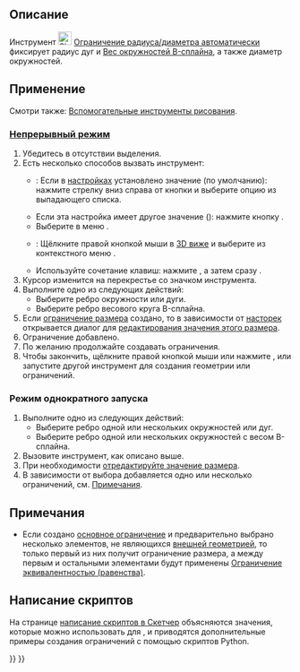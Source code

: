 <languages/>

{{Docnav/ru
|[[Sketcher_ConstrainDistance/ru|Ограничение Расстояния]]
|[[Sketcher_ConstrainRadius/ru|Ограничение Радиуса]]
|[[Sketcher_Workbench/ru|Скетчер]]
|IconL=Sketcher_ConstrainDistance.svg
|IconR=Sketcher_ConstrainRadius.svg
|IconC=Workbench_Sketcher.svg
}}

{{GuiCommand/ru
|Name=Sketcher ConstrainRadiam
|Name/ru=Скетчер Ограничение радиуса/диаметра автоматически
|MenuLocation=Эскиз → Ограничения эскиза → Ограничение радиуса/диаметра автоматически
|Workbenches=[[Sketcher_Workbench/ru|Скетчер]]
|Shortcut={{KEY|K}} {{KEY|S}}
|Version=0.20
|SeeAlso=[[Sketcher_ConstrainRadius/ru|Скетчер  Ограничение Радиуса]], [[Sketcher_ConstrainDiameter/ru|Скетчер Ограничение Диаметра]]
}}

<span id="Description"></span>
== Описание ==

Инструмент [[Image:Sketcher_ConstrainRadiam.svg|24px]] [[Sketcher_ConstrainRadiam/ru|Ограничение радиуса/диаметра автоматически]] фиксирует радиус дуг и [[Sketcher_CreateBSpline/ru#Notes|Вес окружностей B-сплайна]], а также диаметр окружностей.

<span id="Usage"></span>
== Применение ==

Смотри также: [[Sketcher_Workbench/ru#Drawing_aids|Вспомогательные инструменты рисования]].

<span id="Continue_mode"></span>
=== [[Sketcher_Workbench/ru#Continue_modes|Непрерывный режим]] ===

# Убедитесь в отсутствии выделения.
# Есть несколько способов вызвать инструмент:
#* {{Version/ru|1.0}}: Если в [[Sketcher_Preferences/ru#General|настройках]] {{MenuCommand|Ограничения размеров}} установлено значение {{Value|Один инструмент}} (по умолчанию): нажмите стрелку вниз справа от кнопки {{Button|[[Image:Sketcher_Dimension.svg||x16px]][[Image:Toolbar_flyout_arrow.svg|x16px]]}} и выберите опцию {{MenuCommand|[[Image:Sketcher_ConstrainRadiam.svg|16px]] Ограничение радиуса/диаметра автоматически}} из выпадающего списка.
#* Если эта настройка имеет другое значение ({{VersionMinus/ru|0.21}}): нажмите кнопку {{Button|[[Image:Sketcher_ConstrainRadiam.svg|16px]] [[Sketcher_ConstrainRadiam/ru|Ограничение радиуса/диаметра автоматически]]}}.
#* Выберите в меню {{MenuCommand|Эскиз → Ограничения эскиза → [[Image:Sketcher_ConstrainRadiam.svg|16px]]Ограничение радиуса/диаметра автоматически}}.
#* {{Version/ru|1.0}}: Щёлкните правой кнопкой мыши в [[3D_view/ru|3D виже]] и выберите из контекстного меню {{MenuCommand|Размер → [[Image:Sketcher_ConstrainRadiam.svg|16px]]Ограничение радиуса/диаметра автоматически}}.
#* Используйте сочетание клавиш: нажмите {{KEY|K}}, а затем сразу {{KEY|S}}.
# Курсор изменится на перекрестье со значком инструмента.
# Выполните одно из следующих действий:
#* Выберите ребро окружности или дуги.
#* Выберите ребро весового круга B-сплайна.
# Если [[Sketcher_ToggleDrivingConstraint/ru|ограничение размера]] создано, то в зависимости от [[Sketcher_Preferences/ru#Display|насторек]] открывается диалог для [[Sketcher_Workbench/ru#Edit_constraints|редактирования значения этого размера]].
# Ограничение добавлено.
# По желанию продолжайте создавать ограничения.
# Чтобы закончить, щёлкните правой кнопкой мыши или нажмите {{KEY|Esc}}, или запустите другой инструмент для создания геометрии или ограничений.

<span id="Run-once_mode"></span>
=== Режим однократного запуска ===

# Выполните одно из следующих действий:
#* Выберите ребро одной или нескольких окружностей или дуг.
#* Выберите ребро одной или нескольких окружностей с весом B-сплайна.
# Вызовите инструмент, как описано выше.
# При необходимости [[Sketcher_Workbench/ru#Edit_constraints|отредактируйте значение размера]].
# В зависимости от выбора добавляется одно или несколько ограничений, см. [[#Notes| Примечания]].

<span id="Notes"></span>
== Примечания ==

* Если создано [[Sketcher_ToggleDrivingConstraint/ru|основное ограничение]] и предварительно выбрано несколько элементов, не являющихся [[Sketcher_External/ru|внешней геометрией]], то только первый из них получит ограничение размера, а между первым и остальными элементами будут применены [[Sketcher_ConstrainEqual/ru|Ограничение эквивалентностью (равенства)]].

<span id="Scripting"></span>
== Написание скриптов ==

{{Code|code=
Sketch.addConstraint(Sketcher.Constraint('Radius', ArcOrCircle, App.Units.Quantity('123.0 mm')))
Sketch.addConstraint(Sketcher.Constraint('Diameter', ArcOrCircle, App.Units.Quantity('246.0 mm')))
}}

На странице [[Sketcher_scripting/ru|написание скриптов в Скетчер]] объясняются значения, которые можно использовать для {{incode|ArcOrCircle}}, и приводятся дополнительные примеры создания ограничений c помощью скриптов Python.


{{Docnav/ru
|[[Sketcher_ConstrainDistance/ru|Ограничение Расстояния]]
|[[Sketcher_ConstrainRadius/ru|Ограничение Радиуса]]
|[[Sketcher_Workbench/ru|Скетчер]]
|IconL=Sketcher_ConstrainDistance.svg
|IconR=Sketcher_ConstrainRadius.svg
|IconC=Workbench_Sketcher.svg
}}

{{Sketcher_Tools_navi{{#translation:}}}}
{{Userdocnavi{{#translation:}}}}